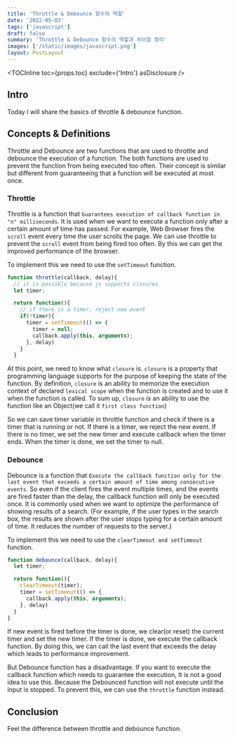 ```yaml
---
title: 'Throttle & Debounce 함수의 역할'
date: '2022-05-03'
tags: ['javascript']
draft: false
summary: 'Throttle & Debounce 함수의 역할과 차이점 정리'
images: ['/static/images/javascript.png']
layout: PostLayout
---
```


<TOCInline toc={props.toc} exclude={'Intro'} asDisclosure />

## Intro

Today I will share the basics of throttle & debounce function.

## Concepts & Definitions

Throttle and Debounce are two functions that are used to throttle and debounce the execution of a function.
The both functions are used to prevent the function from being executed too often.
Their concept is similar but different from guaranteeing that a function will be executed at most once.

### Throttle

Throttle is a function that `Guarantees execution of callback function in "n" milliseconds`.
It is used when we want to execute a function only after a certain amount of time has passed.
For example, Web Browser fires the `scroll` event every time the user scrolls the page.
We can use throttle to prevent the `scroll` event from being fired too often. By this we can
get the improved performance of the browser.

To implement this we need to use the `setTimeout` function.

```jsx:throttle.js
function throttle(callback, delay){
  // it is possible because js supports closures
  let timer;

  return function(){
    // if there is a timer, reject new event
    if(!timer){
      timer = setTimeout(() => {
        timer = null;
        callback.apply(this, arguments);
      }, delay)
    }
  }
```

At this point, we need to know what `closure` is. `closure` is a property that programming language supports
for the purpose of keeping the state of the function. By definition, `closure` is an ability
to memorize the execution context of declared `lexical scope` when the function is created and to use it when the function is called.
To sum up, `closure` is an ability to use the function like an Object(we call it `first class function`)

So we can save timer variable in throttle function and check if there is a timer that is running or not.
If there is a timer, we reject the new event. If there is no timer, we set the new timer and execute callback when the timer ends.
When the timer is done, we set the timer to null.

### Debounce

Debounce is a function that `Execute the callback function only for the last event that exceeds a certain amount of time among consecutive events`. So even if the client fires the event multiple times,
and the events are fired faster than the delay, the callback function will only be executed once.
It is commonly used when we want to optimize the performance of showing results of a search.
(For example, if the user types in the search box, the results are shown after the user stops typing for a certain amount of time.
It reduces the number of requests to the server.)

To implement this we need to use the `clearTimeout and setTimeout` function.

```jsx:debounce.js
function debounce(callback, delay){
  let timer;

  return function(){
    clearTimeout(timer);
    timer = setTimeout(() => {
      callback.apply(this, arguments);
    }, delay)
  }
}
```

If new event is fired before the timer is done, we clear(or reset) the current timer and set the new timer.
If the timer is done, we execute the callback function. By doing this, we can call the last event that exceeds the delay
which leads to performance improvement.

But Debounce function has a disadvantage. If you want to execute the callback function which needs to guarantee the execution,
It is not a good idea to use this. Because the Debounced function will not execute until the input is stopped.
To prevent this, we can use the `throttle` function instead.

## Conclusion

Feel the difference between throttle and debounce function.
